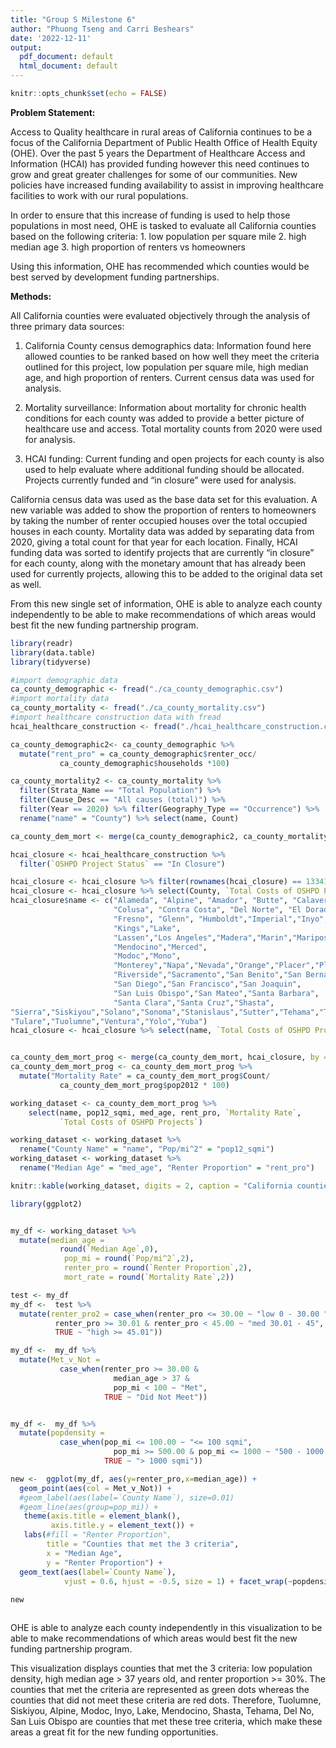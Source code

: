 ```yaml
---
title: "Group S Milestone 6"
author: "Phuong Tseng and Carri Beshears"
date: '2022-12-11'
output:
  pdf_document: default
  html_document: default
---
```


```r
knitr::opts_chunk$set(echo = FALSE)
```

**Problem Statement:**

  Access to Quality healthcare in rural areas of California continues to be a focus of the California Department of Public Health Office of Health Equity (OHE). Over the past 5 years the Department of Healthcare Access and Information (HCAI) has provided funding however this need continues to grow and great greater challenges for some of our communities. New policies have increased funding availability to assist in improving healthcare facilities to work with our rural populations. 
  
  In order to ensure that this increase of funding is used to help those populations in most need, OHE is tasked to evaluate all California counties based on the following criteria:
  1. low population per square mile
  2. high median age
  3. high proportion of renters vs homeowners
  
Using this information, OHE has recommended which counties would be best served by development funding partnerships. 

**Methods:** 
  
  All California counties were evaluated objectively through the analysis of three primary data sources:
  
  1. California County census demographics data: Information found here allowed counties to be ranked based on how well they meet the criteria outlined for this project, low population per square mile, high median age, and high proportion of renters. Current census data was used for analysis.
  
  2. Mortality surveillance: Information about mortality for chronic health conditions for each county was added to provide a better picture of healthcare use and access. Total mortality counts from 2020 were used for analysis. 
  
  3. HCAI funding: Current funding and open projects for each county is also used to help evaluate where additional funding should be allocated. Projects currently funded and "in closure" were used for analysis.
  
  California census data was used as the base data set for this evaluation. A new variable was added to show the proportion of renters to homeowners by taking the number of renter occupied houses over the total occupied houses in each county. Mortality data was added by separating data from 2020, giving a total count for that year for each location. Finally, HCAI funding data was sorted to identify projects that are currently "in closure" for each county, along with the monetary amount that has already been used for currently projects, allowing this to be added to the original data set as well. 
  
  From this new single set of information, OHE is able to analyze each county independently to be able to make recommendations of which areas would best fit the new funding partnership program.  

\newpage


```r
library(readr)
library(data.table)
library(tidyverse)

#import demographic data
ca_county_demographic <- fread("./ca_county_demographic.csv")
#import mortality data
ca_county_mortality <- fread("./ca_county_mortality.csv")
#import healthcare construction data with fread
hcai_healthcare_construction <- fread("./hcai_healthcare_construction.csv")


```



```r


ca_county_demographic2<- ca_county_demographic %>% 
  mutate("rent_pro" = ca_county_demographic$renter_occ/
           ca_county_demographic$households *100)

ca_county_mortality2 <- ca_county_mortality %>% 
  filter(Strata_Name == "Total Population") %>% 
  filter(Cause_Desc == "All causes (total)") %>% 
  filter(Year == 2020) %>% filter(Geography_Type == "Occurrence") %>% 
  rename("name" = "County") %>% select(name, Count)

ca_county_dem_mort <- merge(ca_county_demographic2, ca_county_mortality2, by = "name")

hcai_closure <- hcai_healthcare_construction %>% 
  filter(`OSHPD Project Status` == "In Closure")

hcai_closure <- hcai_closure %>% filter(rownames(hcai_closure) == 13341:13398)
hcai_closure <- hcai_closure %>% select(County, `Total Costs of OSHPD Projects`)
hcai_closure$name <- c("Alameda", "Alpine", "Amador", "Butte", "Calaveras", 
                       "Colusa", "Contra Costa", "Del Norte", "El Dorado", 
                       "Fresno", "Glenn", "Humboldt","Imperial","Inyo","Kern",
                       "Kings","Lake",
                       "Lassen","Los Angeles","Madera","Marin","Mariposa",
                       "Mendocino","Merced",
                       "Modoc","Mono",
                       "Monterey","Napa","Nevada","Orange","Placer","Plumas",
                       "Riverside","Sacramento","San Benito","San Bernardino",
                       "San Diego","San Francisco","San Joaquin",
                       "San Luis Obispo","San Mateo","Santa Barbara",
                       "Santa Clara","Santa Cruz","Shasta",
"Sierra","Siskiyou","Solano","Sonoma","Stanislaus","Sutter","Tehama","Trinity",
"Tulare","Tuolumne","Ventura","Yolo","Yuba") 
hcai_closure <- hcai_closure %>% select(name, `Total Costs of OSHPD Projects`)


ca_county_dem_mort_prog <- merge(ca_county_dem_mort, hcai_closure, by = "name")
ca_county_dem_mort_prog <- ca_county_dem_mort_prog %>% 
  mutate("Mortality Rate" = ca_county_dem_mort_prog$Count/
           ca_county_dem_mort_prog$pop2012 * 100)

working_dataset <- ca_county_dem_mort_prog %>% 
    select(name, pop12_sqmi, med_age, rent_pro, `Mortality Rate`, 
           `Total Costs of OSHPD Projects`)

working_dataset <- working_dataset %>% 
  rename("County Name" = "name", "Pop/mi^2" = "pop12_sqmi")
working_dataset <- working_dataset %>% 
  rename("Median Age" = "med_age", "Renter Proportion" = "rent_pro")


```

```r

knitr::kable(working_dataset, digits = 2, caption = "California counties by current census")
```

```r
library(ggplot2)


my_df <- working_dataset %>% 
  mutate(median_age = 
           round(`Median Age`,0), 
            pop_mi = round(`Pop/mi^2`,2),
            renter_pro = round(`Renter Proportion`,2),
            mort_rate = round(`Mortality Rate`,2)) 

test <- my_df
my_df <-  test %>% 
  mutate(renter_pro2 = case_when(renter_pro <= 30.00 ~ "low 0 - 30.00 ",
          renter_pro >= 30.01 & renter_pro < 45.00 ~ "med 30.01 - 45",
          TRUE ~ "high >= 45.01"))

my_df <-  my_df %>% 
  mutate(Met_v_Not = 
           case_when(renter_pro >= 30.00 & 
                       median_age > 37 & 
                       pop_mi < 100 ~ "Met", 
                     TRUE ~ "Did Not Meet"))


my_df <-  my_df %>% 
  mutate(popdensity = 
           case_when(pop_mi <= 100.00 ~ "<= 100 sqmi",
                       pop_mi >= 500.00 & pop_mi <= 1000 ~ "500 - 1000 sqmi", 
                     TRUE ~ "> 1000 sqmi"))

new <-  ggplot(my_df, aes(y=renter_pro,x=median_age)) + 
  geom_point(aes(col = Met_v_Not)) + 
  #geom_label(aes(label=`County Name`), size=0.01)
  #geom_line(aes(group=pop_mi)) + 
   theme(axis.title = element_blank(), 
         axis.title.y = element_text()) + 
   labs(#fill = "Renter Proportion",
        title = "Counties that met the 3 criteria",
        x = "Median Age",
        y = "Renter Proportion") + 
  geom_text(aes(label=`County Name`), 
            vjust = 0.6, hjust = -0.5, size = 1) + facet_wrap(~popdensity) 
  
new



```

OHE is able to analyze each county independently in this visualization to be able to make recommendations of which areas would best fit the new funding partnership program. 

This visualization displays counties that met the 3 criteria: low population density, high median age > 37 years old, and renter proportion >= 30%. The counties that met the criteria are represented as green dots whereas the counties that did not meet these criteria are red dots. Therefore, Tuolumne, Siskiyou, Alpine, Modoc, Inyo, Lake, Mendocino, Shasta, Tehama, Del No, San Luis Obispo are counties that met these tree criteria, which make these areas a great fit for the new funding opportunities.



 

